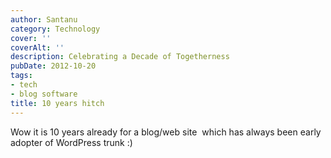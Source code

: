 ```yaml
---
author: Santanu
category: Technology
cover: ''
coverAlt: ''
description: Celebrating a Decade of Togetherness
pubDate: 2012-10-20
tags:
- tech
- blog software
title: 10 years hitch
---
```


Wow it is 10 years already for a blog/web site  which has always been early adopter of WordPress trunk :)